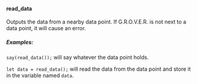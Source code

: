 #### read_data

Outputs the data from a nearby data point. If G.R.O.V.E.R. is not
next to a data point, it will cause an error.

##### Examples:

`say(read_data());` will say whatever the data point holds.

`let data = read_data();` will read the data from the data point and
store it in the variable named `data`.
